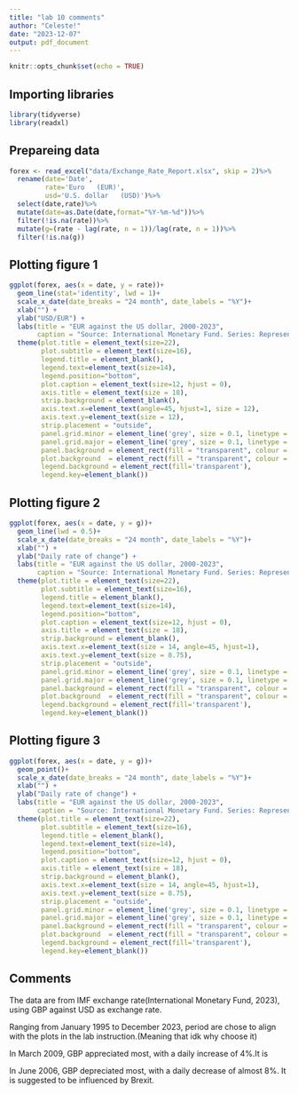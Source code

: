 ---
title: "lab 10 comments"
author: "Celeste!"
date: "2023-12-07"
output: pdf_document
---

```{r setup, include=FALSE}
knitr::opts_chunk$set(echo = TRUE)
```

## Importing libraries

```{r lib}
library(tidyverse)
library(readxl)
```

## Prepareing data

```{r prep, echo=FALSE}
forex <- read_excel("data/Exchange_Rate_Report.xlsx", skip = 2)%>%
  rename(date='Date',
         rate='Euro   (EUR)',
         usd='U.S. dollar   (USD)')%>%
  select(date,rate)%>%
  mutate(date=as.Date(date,format="%Y-%m-%d"))%>%
  filter(!is.na(rate))%>%
  mutate(g=(rate - lag(rate, n = 1))/lag(rate, n = 1))%>%
  filter(!is.na(g))
```

## Plotting figure 1

```{r Fig 1}
ggplot(forex, aes(x = date, y = rate))+
  geom_line(stat='identity', lwd = 1)+
  scale_x_date(date_breaks = "24 month", date_labels = "%Y")+
  xlab("") +
  ylab("USD/EUR") +
  labs(title = "EUR against the US dollar, 2000-2023",
       caption = "Source: International Monetary Fund. Series: Representative rates.")+
  theme(plot.title = element_text(size=22),
        plot.subtitle = element_text(size=16),
        legend.title = element_blank(),
        legend.text=element_text(size=14),
        legend.position="bottom",
        plot.caption = element_text(size=12, hjust = 0),
        axis.title = element_text(size = 18),
        strip.background = element_blank(),
        axis.text.x=element_text(angle=45, hjust=1, size = 12),
        axis.text.y=element_text(size = 12),
        strip.placement = "outside",
        panel.grid.minor = element_line('grey', size = 0.1, linetype = 'dashed'),
        panel.grid.major = element_line('grey', size = 0.1, linetype = 'dashed'),
        panel.background = element_rect(fill = "transparent", colour = NA),
        plot.background  = element_rect(fill = "transparent", colour = NA),
        legend.background = element_rect(fill='transparent'),
        legend.key=element_blank())
```

## Plotting figure 2

```{r}
ggplot(forex, aes(x = date, y = g))+
  geom_line(lwd = 0.5)+
  scale_x_date(date_breaks = "24 month", date_labels = "%Y")+
  xlab("") +
  ylab("Daily rate of change") +
  labs(title = "EUR against the US dollar, 2000-2023",
       caption = "Source: International Monetary Fund. Series: Representative rates.")+
  theme(plot.title = element_text(size=22),
        plot.subtitle = element_text(size=16),
        legend.title = element_blank(),
        legend.text=element_text(size=14),
        legend.position="bottom",
        plot.caption = element_text(size=12, hjust = 0),
        axis.title = element_text(size = 18),
        strip.background = element_blank(),
        axis.text.x=element_text(size = 14, angle=45, hjust=1),
        axis.text.y=element_text(size = 8.75),
        strip.placement = "outside",
        panel.grid.minor = element_line('grey', size = 0.1, linetype = 'dashed'),
        panel.grid.major = element_line('grey', size = 0.1, linetype = 'dashed'),
        panel.background = element_rect(fill = "transparent", colour = NA),
        plot.background  = element_rect(fill = "transparent", colour = NA),
        legend.background = element_rect(fill='transparent'),
        legend.key=element_blank())
```

## Plotting figure 3

```{r}
ggplot(forex, aes(x = date, y = g))+
  geom_point()+
  scale_x_date(date_breaks = "24 month", date_labels = "%Y")+
  xlab("") +
  ylab("Daily rate of change") +
  labs(title = "EUR against the US dollar, 2000-2023",
       caption = "Source: International Monetary Fund. Series: Representative rates.")+
  theme(plot.title = element_text(size=22),
        plot.subtitle = element_text(size=16),
        legend.title = element_blank(),
        legend.text=element_text(size=14),
        legend.position="bottom",
        plot.caption = element_text(size=12, hjust = 0),
        axis.title = element_text(size = 18),
        strip.background = element_blank(),
        axis.text.x=element_text(size = 14, angle=45, hjust=1),
        axis.text.y=element_text(size = 8.75),
        strip.placement = "outside",
        panel.grid.minor = element_line('grey', size = 0.1, linetype = 'dashed'),
        panel.grid.major = element_line('grey', size = 0.1, linetype = 'dashed'),
        panel.background = element_rect(fill = "transparent", colour = NA),
        plot.background  = element_rect(fill = "transparent", colour = NA),
        legend.background = element_rect(fill='transparent'),
        legend.key=element_blank())
```

## Comments

The data are from IMF exchange rate(International Monetary Fund, 2023), using GBP against USD as exchange rate.

Ranging from January 1995 to December 2023, period are chose to align with the plots in the lab instruction.(Meaning that idk why choose it)

In March 2009, GBP appreciated most, with a daily increase of 4%.It is 

In June 2006, GBP depreciated most, with a daily decrease of almost 8%. It is suggested to be influenced by Brexit.
